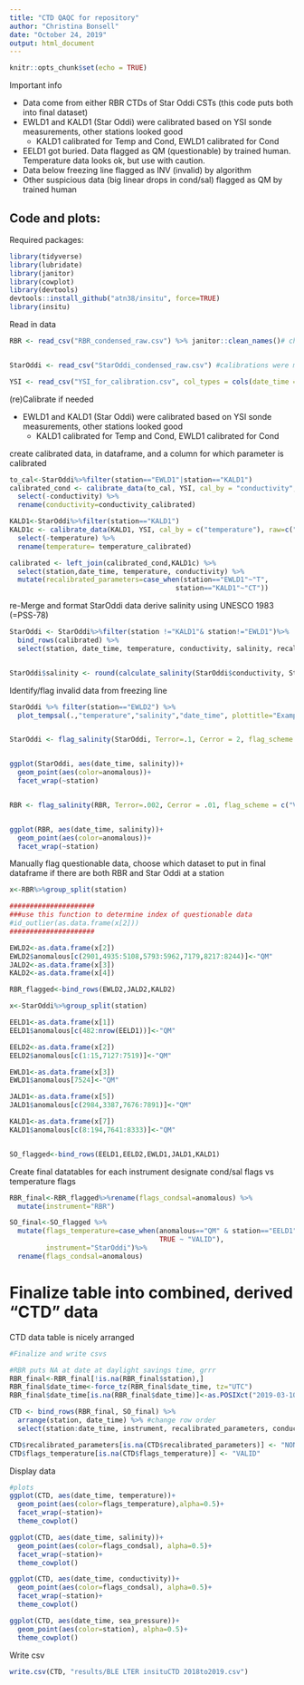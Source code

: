```yaml
---
title: "CTD QAQC for repository"
author: "Christina Bonsell"
date: "October 24, 2019"
output: html_document
---
```


```r
knitr::opts_chunk$set(echo = TRUE)
```

Important info

* Data come from either RBR CTDs of Star Oddi CSTs (this code puts both into final dataset)
* EWLD1 and KALD1 (Star Oddi) were calibrated based on YSI sonde measurements, other stations looked good
    + KALD1 calibrated for Temp and Cond, EWLD1 calibrated for Cond
* EELD1 got buried. Data flagged as QM (questionable) by trained human. Temperature data looks ok, but use with caution. 
* Data below freezing line flagged as INV (invalid) by algorithm
* Other suspicious data (big linear drops in cond/sal) flagged as QM by trained human


## Code and plots:

Required packages:

```r
library(tidyverse)
library(lubridate)
library(janitor)
library(cowplot)
library(devtools)
devtools::install_github("atn38/insitu", force=TRUE)
library(insitu)
```


Read in data
```r

RBR <- read_csv("RBR_condensed_raw.csv") %>% janitor::clean_names()# change colnames to lowercase


StarOddi <- read_csv("StarOddi_condensed_raw.csv") #calibrations were made, so read in raw data for transformation

YSI <- read_csv("YSI_for_calibration.csv", col_types = cols(date_time = col_datetime(format = "%m/%d/%Y %H:%M")))
```


(re)Calibrate if needed

* EWLD1 and KALD1 (Star Oddi) were calibrated based on YSI sonde measurements, other stations looked good
    + KALD1 calibrated for Temp and Cond, EWLD1 calibrated for Cond


create calibrated data, in dataframe, and a column for which parameter is calibrated
```r
to_cal<-StarOddi%>%filter(station=="EWLD1"|station=="KALD1")
calibrated_cond <- calibrate_data(to_cal, YSI, cal_by = "conductivity", raw="conductivity")%>% 
  select(-conductivity) %>% 
  rename(conductivity=conductivity_calibrated)

KALD1<-StarOddi%>%filter(station=="KALD1")
KALD1c <- calibrate_data(KALD1, YSI, cal_by = c("temperature"), raw=c("temperature")) %>% 
  select(-temperature) %>% 
  rename(temperature= temperature_calibrated)

calibrated <- left_join(calibrated_cond,KALD1c) %>% 
  select(station,date_time, temperature, conductivity) %>% 
  mutate(recalibrated_parameters=case_when(station=="EWLD1"~"T",
                                         station=="KALD1"~"CT"))
```

re-Merge and format StarOddi data
derive salinity using UNESCO 1983 (=PSS-78)

```r
StarOddi <- StarOddi%>%filter(station !="KALD1"& station!="EWLD1")%>%
  bind_rows(calibrated) %>% 
  select(station, date_time, temperature, conductivity, salinity, recalibrated_parameters)


StarOddi$salinity <- round(calculate_salinity(StarOddi$conductivity, StarOddi$temperature), digits=2)

```

Identify/flag invalid data from freezing line

```r

StarOddi %>% filter(station=="EWLD2") %>% 
  plot_tempsal(.,"temperature","salinity","date_time", plottitle="Example of dataset with invalid data")


StarOddi <- flag_salinity(StarOddi, Terror=.1, Cerror = 2, flag_scheme = c("VALID","INV"))


ggplot(StarOddi, aes(date_time, salinity))+
  geom_point(aes(color=anomalous))+
  facet_wrap(~station)


RBR <- flag_salinity(RBR, Terror=.002, Cerror = .01, flag_scheme = c("VALID","INV"))


ggplot(RBR, aes(date_time, salinity))+
  geom_point(aes(color=anomalous))+
  facet_wrap(~station)
```

Manually flag questionable data, choose which dataset to put in final dataframe if there are both RBR and Star Oddi at a station

```r

x<-RBR%>%group_split(station)

#####################
###use this function to determine index of questionable data
#id_outlier(as.data.frame(x[2]))
#####################

EWLD2<-as.data.frame(x[2])
EWLD2$anomalous[c(2901,4935:5108,5793:5962,7179,8217:8244)]<-"QM"
JALD2<-as.data.frame(x[3])
KALD2<-as.data.frame(x[4])

RBR_flagged<-bind_rows(EWLD2,JALD2,KALD2) 

x<-StarOddi%>%group_split(station)

EELD1<-as.data.frame(x[1])
EELD1$anomalous[c(482:nrow(EELD1))]<-"QM"

EELD2<-as.data.frame(x[2])
EELD2$anomalous[c(1:15,7127:7519)]<-"QM"

EWLD1<-as.data.frame(x[3])
EWLD1$anomalous[7524]<-"QM"

JALD1<-as.data.frame(x[5])
JALD1$anomalous[c(2984,3387,7676:7891)]<-"QM"

KALD1<-as.data.frame(x[7])
KALD1$anomalous[c(8:194,7641:8333)]<-"QM"


SO_flagged<-bind_rows(EELD1,EELD2,EWLD1,JALD1,KALD1)

```

Create final datatables for each instrument
designate cond/sal flags vs temperature flags

```r
RBR_final<-RBR_flagged%>%rename(flags_condsal=anomalous) %>% 
  mutate(instrument="RBR")

SO_final<-SO_flagged %>% 
  mutate(flags_temperature=case_when(anomalous=="QM" & station=="EELD1" ~ "QM", 
                                     TRUE ~ "VALID"),
         instrument="StarOddi")%>%
  rename(flags_condsal=anomalous)
```

# Finalize table into combined, derived "CTD" data
CTD data table is nicely arranged

```r
#Finalize and write csvs

#RBR puts NA at date at daylight savings time, grrr
RBR_final<-RBR_final[!is.na(RBR_final$station),]
RBR_final$date_time<-force_tz(RBR_final$date_time, tz="UTC")
RBR_final$date_time[is.na(RBR_final$date_time)]<-as.POSIXct("2019-03-10 02:00:00", tz="UTC")

CTD <- bind_rows(RBR_final, SO_final) %>% 
  arrange(station, date_time) %>% #change row order
  select(station:date_time, instrument, recalibrated_parameters, conductivity:temperature, salinity, pressure:depth, speed_of_sound:density_anomaly, flags_condsal, flags_temperature) #change column order

CTD$recalibrated_parameters[is.na(CTD$recalibrated_parameters)] <- "NONE"
CTD$flags_temperature[is.na(CTD$flags_temperature)] <- "VALID"

```

Display data

```r
#plots
ggplot(CTD, aes(date_time, temperature))+
  geom_point(aes(color=flags_temperature),alpha=0.5)+
  facet_wrap(~station)+
  theme_cowplot()

ggplot(CTD, aes(date_time, salinity))+
  geom_point(aes(color=flags_condsal), alpha=0.5)+
  facet_wrap(~station)+
  theme_cowplot()

ggplot(CTD, aes(date_time, conductivity))+
  geom_point(aes(color=flags_condsal), alpha=0.5)+
  facet_wrap(~station)+
  theme_cowplot()

ggplot(CTD, aes(date_time, sea_pressure))+
  geom_point(aes(color=station), alpha=0.5)+
  theme_cowplot()
```

Write csv
```r
write.csv(CTD, "results/BLE LTER insituCTD 2018to2019.csv")

```

